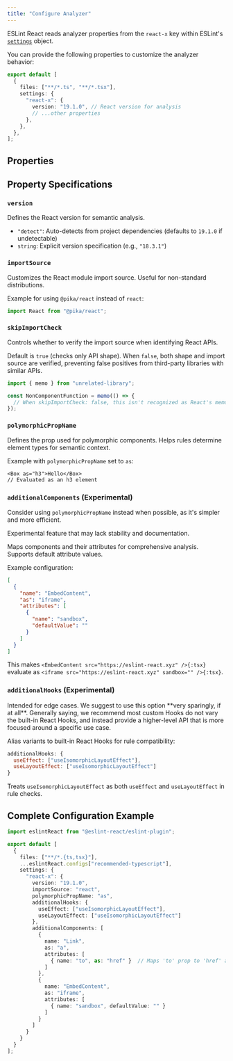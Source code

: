 ```yaml
---
title: "Configure Analyzer"
---
```



ESLint React reads analyzer properties from the `react-x` key within ESLint's [`settings`](https://eslint.org/docs/latest/use/configure/configuration-files#configuring-shared-settings) object.

You can provide the following properties to customize the analyzer behavior:

```ts title="eslint.config.js"
export default [
  {
    files: ["**/*.ts", "**/*.tsx"],
    settings: {
      "react-x": {
        version: "19.1.0", // React version for analysis
        // ...other properties
      },
    },
  },
];
```

## Properties

<AnalyzerPropertyTypeTable />

## Property Specifications

### `version`

Defines the React version for semantic analysis.

- `"detect"`: Auto-detects from project dependencies (defaults to `19.1.0` if undetectable)
- `string`: Explicit version specification (e.g., `"18.3.1"`)

### `importSource`

Customizes the React module import source. Useful for non-standard distributions.

Example for using `@pika/react` instead of `react`:

```ts
import React from "@pika/react";
```

### `skipImportCheck`

Controls whether to verify the import source when identifying React APIs.

Default is `true` (checks only API shape). When `false`, both shape and import source are verified, preventing false positives from third-party libraries with similar APIs.

```ts
import { memo } from "unrelated-library";

const NonComponentFunction = memo(() => {
  // When skipImportCheck: false, this isn't recognized as React's memo
});
```

### `polymorphicPropName`

Defines the prop used for polymorphic components. Helps rules determine element types for semantic context.

Example with `polymorphicPropName` set to `as`:

```tsx
<Box as="h3">Hello</Box>
// Evaluated as an h3 element
```

### `additionalComponents` (Experimental)

<Callout type="info">Consider using `polymorphicPropName` instead when possible, as it's simpler and more efficient.</Callout>

<Callout type="warn">Experimental feature that may lack stability and documentation.</Callout>

Maps components and their attributes for comprehensive analysis. Supports default attribute values.

Example configuration:

```json
[
  {
    "name": "EmbedContent",
    "as": "iframe",
    "attributes": [
      {
        "name": "sandbox",
        "defaultValue": ""
      }
    ]
  }
]
```

This makes `<EmbedContent src="https://eslint-react.xyz" />{:tsx}` evaluate as `<iframe src="https://eslint-react.xyz" sandbox="" />{:tsx}`.

### `additionalHooks` (Experimental)

<Callout type="warn">
Intended for edge cases. We suggest to use this option **very sparingly, if at all**. Generally saying, we recommend most custom Hooks do not vary the built-in React Hooks, and instead provide a higher-level API that is more focused around a specific use case.
</Callout>

Alias variants to built-in React Hooks for rule compatibility:

```js
additionalHooks: {
  useEffect: ["useIsomorphicLayoutEffect"],
  useLayoutEffect: ["useIsomorphicLayoutEffect"]
}
```

Treats `useIsomorphicLayoutEffect` as both `useEffect` and `useLayoutEffect` in rule checks.

## Complete Configuration Example

```ts title="eslint.config.js"
import eslintReact from "@eslint-react/eslint-plugin";

export default [
  {
    files: ["**/*.{ts,tsx}"],
    ...eslintReact.configs["recommended-typescript"],
    settings: {
      "react-x": {
        version: "19.1.0",
        importSource: "react",
        polymorphicPropName: "as",
        additionalHooks: {
          useEffect: ["useIsomorphicLayoutEffect"],
          useLayoutEffect: ["useIsomorphicLayoutEffect"]
        },
        additionalComponents: [
          {
            name: "Link",
            as: "a",
            attributes: [
              { name: "to", as: "href" }  // Maps 'to' prop to 'href' attribute
            ]
          },
          {
            name: "EmbedContent",
            as: "iframe",
            attributes: [
              { name: "sandbox", defaultValue: "" }
            ]
          }
        ]
      }
    }
  }
];
```

